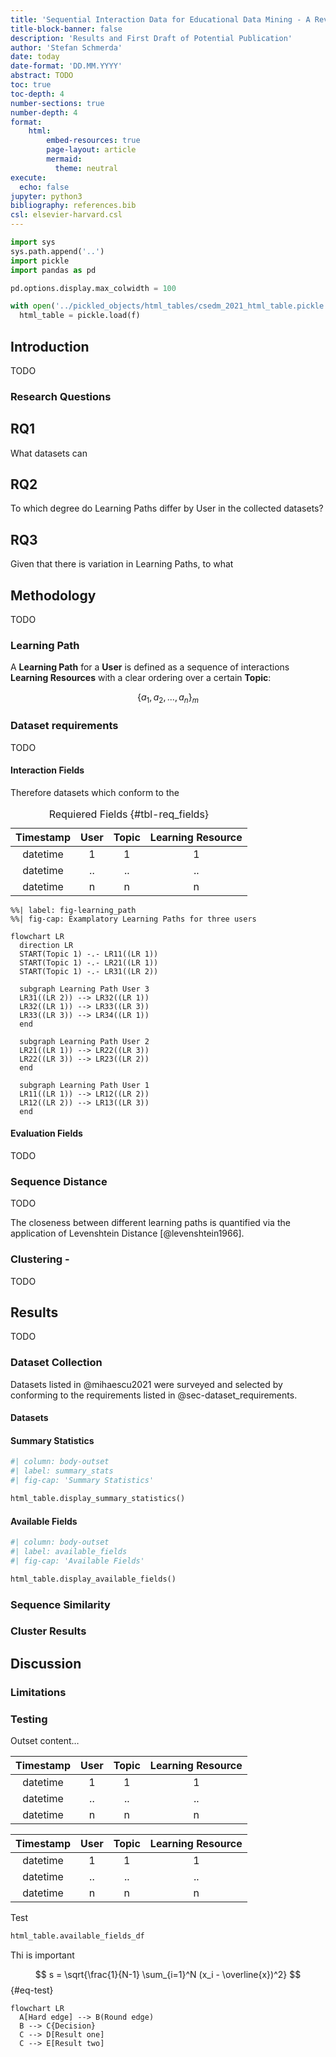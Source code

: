```yaml
---
title: 'Sequential Interaction Data for Educational Data Mining - A Review'
title-block-banner: false
description: 'Results and First Draft of Potential Publication'
author: 'Stefan Schmerda'
date: today
date-format: 'DD.MM.YYYY'
abstract: TODO
toc: true
toc-depth: 4
number-sections: true
number-depth: 4
format: 
    html:
        embed-resources: true
        page-layout: article
        mermaid:
          theme: neutral
execute: 
  echo: false
jupyter: python3
bibliography: references.bib
csl: elsevier-harvard.csl
---
```


<!-- import data -->

```python
import sys
sys.path.append('..')
import pickle
import pandas as pd

pd.options.display.max_colwidth = 100

with open('../pickled_objects/html_tables/csedm_2021_html_table.pickle', 'rb') as f:
  html_table = pickle.load(f)
```

## Introduction

TODO

### Research Questions

::: {.callout-note appearance="minimal"}
## RQ1

What datasets can
:::

::: {.callout-note appearance="minimal"}
## RQ2

To which degree do Learning Paths differ by User in the collected datasets?
:::

::: {.callout-note appearance="minimal"}
## RQ3

Given that there is variation in Learning Paths, to what
:::

## Methodology

TODO

::: {#def-learning_path}
### Learning Path

A **Learning Path** for a **User** is defined as a sequence of interactions **Learning Resources** with a clear ordering over a certain **Topic**:

$$
\{a_1,a_2,...,a_n\}_m
$$
:::

### Dataset requirements {#sec-dataset_requirements}

TODO

#### Interaction Fields

Therefore datasets which conform to the

| Timestamp | User | Topic | Learning Resource |
|:---------:|:----:|:-----:|:-----------------:|
| datetime  |  1   |   1   |         1         |
| datetime  |  ..  |  ..   |        ..         |
| datetime  |  n   |   n   |         n         |

: Requiered Fields {#tbl-req_fields}

```mermaid
%%| label: fig-learning_path
%%| fig-cap: Examplatory Learning Paths for three users

flowchart LR
  direction LR
  START(Topic 1) -.- LR11((LR 1))
  START(Topic 1) -.- LR21((LR 1))
  START(Topic 1) -.- LR31((LR 2))

  subgraph Learning Path User 3
  LR31((LR 2)) --> LR32((LR 1))
  LR32((LR 1)) --> LR33((LR 3))
  LR33((LR 3)) --> LR34((LR 1))
  end

  subgraph Learning Path User 2
  LR21((LR 1)) --> LR22((LR 3))
  LR22((LR 3)) --> LR23((LR 2))
  end

  subgraph Learning Path User 1
  LR11((LR 1)) --> LR12((LR 2))
  LR12((LR 2)) --> LR13((LR 3))
  end
```

#### Evaluation Fields

TODO

### Sequence Distance

TODO

The closeness between different learning paths is quantified via the application of Levenshtein Distance [@levenshtein1966].

### Clustering -

TODO

## Results

TODO

### Dataset Collection

Datasets listed in @mihaescu2021 were surveyed and selected by conforming to the requirements listed in @sec-dataset_requirements.

#### Datasets



#### Summary Statistics

```python
#| column: body-outset
#| label: summary_stats
#| fig-cap: 'Summary Statistics'

html_table.display_summary_statistics()
```

#### Available Fields

```python
#| column: body-outset
#| label: available_fields
#| fig-cap: 'Available Fields'

html_table.display_available_fields()
```

### Sequence Similarity

### Cluster Results

## Discussion

### Limitations

### Testing

::: column-body
Outset content...
:::

::: {#fig-elephant layout-ncol="2"}
| Timestamp | User | Topic | Learning Resource |
|:---------:|:----:|:-----:|:-----------------:|
| datetime  |  1   |   1   |         1         |
| datetime  |  ..  |  ..   |        ..         |
| datetime  |  n   |   n   |         n         |

| Timestamp | User | Topic | Learning Resource |
|:---------:|:----:|:-----:|:-----------------:|
| datetime  |  1   |   1   |         1         |
| datetime  |  ..  |  ..   |        ..         |
| datetime  |  n   |   n   |         n         |

Test
:::

```python

html_table.available_fields_df
```

::: callout-important
Thi is important
:::

$$
s = \sqrt{\frac{1}{N-1} \sum_{i=1}^N (x_i - \overline{x})^2}
$$ {#eq-test}

```mermaid
flowchart LR
  A[Hard edge] --> B(Round edge)
  B --> C{Decision}
  C --> D[Result one]
  C --> E[Result two]
```